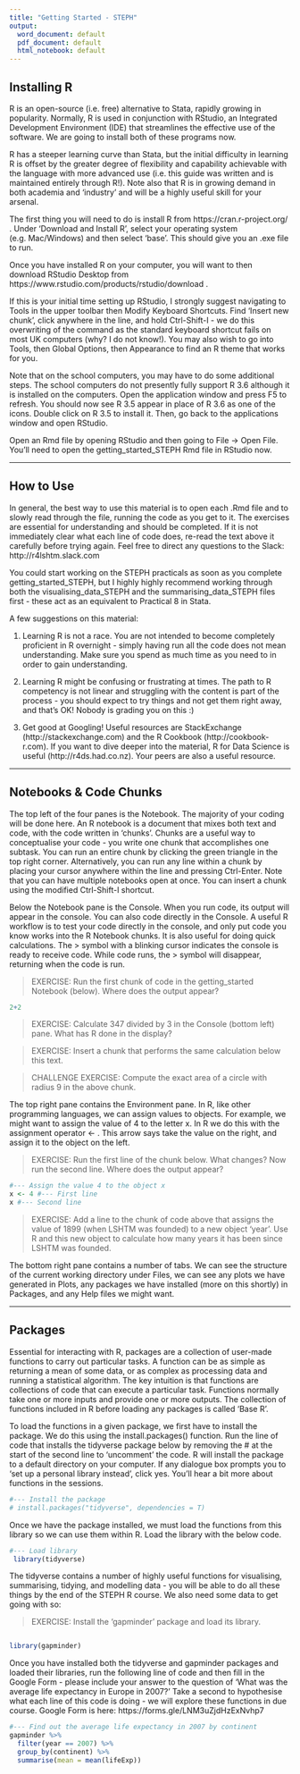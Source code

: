 ---
title: "Getting Started - STEPH"
output:
  word_document: default
  pdf_document: default
  html_notebook: default
---

## Installing R

R is an open-source (i.e. free) alternative to Stata, rapidly growing in popularity. Normally, R is used in conjunction with RStudio, an Integrated Development Environment (IDE) that streamlines the effective use of the software. We are going to install both of these programs now.

R has a steeper learning curve than Stata, but the initial difficulty in learning R is offset by the greater degree of flexibility and capability achievable with the language with more advanced use (i.e. this guide was written and is maintained entirely through R!). Note also that R is in growing demand in both academia and 'industry' and will be a highly useful skill for your arsenal. 

The first thing you will need to do is install R from https://cran.r-project.org/ . Under 'Download and Install R', select your operating system (e.g. Mac/Windows) and then select 'base'. This should give you an .exe file to run. 

Once you have installed R on your computer, you will want to then download RStudio Desktop from https://www.rstudio.com/products/rstudio/download .

If this is your initial time setting up RStudio, I strongly suggest navigating to Tools in the upper toolbar then Modify Keyboard Shortcuts. Find 'Insert new chunk', click anywhere in the line, and hold Ctrl-Shift-I - we do this overwriting of the command as the standard keyboard shortcut fails on most UK computers (why? I do not know!). You may also wish to go into Tools, then Global Options, then Appearance to find an R theme that works for you.

Note that on the school computers, you may have to do some additional steps. The school computers do not presently fully support R 3.6 although it is installed on the computers. Open the application window and press F5 to refresh. You should now see R 3.5 appear in place of R 3.6 as one of the icons. Double click on R 3.5 to install it. Then, go back to the applications window and open RStudio. 

Open an Rmd file by opening RStudio and then going to File -> Open File. You'll need to open the getting_started_STEPH Rmd file in RStudio now.

---

## How to Use

In general, the best way to use this material is to open each .Rmd file and to slowly read through the file, running the code as you get to it. The exercises are essential for understanding and should be completed. If it is not immediately clear what each line of code does, re-read the text above it carefully before trying again. Feel free to direct any questions to the Slack: http://r4lshtm.slack.com

You could start working on the STEPH practicals as soon as you complete getting_started_STEPH, but I highly highly recommend working through both the visualising_data_STEPH and the summarising_data_STEPH files first - these act as an equivalent to Practical 8 in Stata.

A few suggestions on this material:

1. Learning R is not a race. You are not intended to become completely proficient in R overnight - simply having run all the code does not mean understanding. Make sure you spend as much time as you need to in order to gain understanding.

2. Learning R might be confusing or frustrating at times. The path to R competency is not linear and struggling with the content is part of the process - you should expect to try things and not get them right away, and that's OK! Nobody is grading you on this :)

3. Get good at Googling! Useful resources are StackExchange (http://stackexchange.com) and the R Cookbook (http://cookbook-r.com). If you want to dive deeper into the material, R for Data Science is useful (http://r4ds.had.co.nz). Your peers are also a useful resource.

---

## Notebooks & Code Chunks

The top left of the four panes is the Notebook. The majority of your coding will be done here. An R notebook is a document that mixes both text and code, with the code written in 'chunks'. Chunks are a useful way to conceptualise your code - you write one chunk that accomplishes one subtask. You can run an entire chunk by clicking the green triangle in the top right corner. Alternatively, you can run any line within a chunk by placing your cursor anywhere within the line and pressing Ctrl-Enter. Note that you can have multiple notebooks open at once. You can insert a chunk using the modified Ctrl-Shift-I shortcut.

Below the Notebook pane is the Console. When you run code, its output will appear in the console. You can also code directly in the Console. A useful R workflow is to test your code directly in the console, and only put code you know works into the R Notebook chunks. It is also useful for doing quick calculations. The > symbol with a blinking cursor indicates the console is ready to receive code. While code runs, the > symbol will disappear, returning when the code is run.

> EXERCISE: Run the first chunk of code in the getting_started Notebook (below). Where does the output appear? 

```{r}
2+2
```


> EXERCISE: Calculate 347 divided by 3 in the Console (bottom left) pane. What has R done in the display?

> EXERCISE: Insert a chunk that performs the same calculation below this text.

> CHALLENGE EXERCISE: Compute the exact area of a circle with radius 9 in the above chunk.

The top right pane contains the Environment pane. In R, like other programming languages, we can assign values to objects. For example, we might want to assign the value of 4 to the letter x. In R we do this with the assignment operator <- . This arrow says take the value on the right, and assign it to the object on the left.

> EXERCISE: Run the first line of the chunk below. What changes? Now run the second line. Where does the output appear? 

```{r}
#--- Assign the value 4 to the object x
x <- 4 #--- First line
x #--- Second line
```


> EXERCISE: Add a line to the chunk of code above that assigns the value of 1899 (when LSHTM was founded) to a new object 'year'. Use R and this new object to calculate how many years it has been since LSHTM was founded. 

The bottom right pane contains a number of tabs. We can see the structure of the current working directory under Files, we can see any plots we have generated in Plots, any packages we have installed (more on this shortly) in Packages, and any Help files we might want.

---

## Packages

Essential for interacting with R, packages are a collection of user-made functions to carry out particular tasks. A function can be as simple as returning a mean of some data, or as complex as processing data and running a statistical algorithm. The key intuition is that functions are collections of code that can execute a particular task. Functions normally take one or more inputs and provide one or more outputs. The collection of functions included in R before loading any packages is called 'Base R'.

To load the functions in a given package, we first have to install the package. We do this using the install.packages() function. Run the line of code that installs the tidyverse package below by removing the # at the start of the second line to 'uncomment' the code. R will install the package to a default directory on your computer. If any dialogue box prompts you to 'set up a personal library instead', click yes. You'll hear a bit more about functions in the sessions.

```{r}
#--- Install the package
# install.packages("tidyverse", dependencies = T)
```

Once we have the package installed, we must load the functions from this library so we can use them within R. Load the library with the below code.

```{r, results = F, warning = F, message = F}
#--- Load library
 library(tidyverse)
```

The tidyverse contains a number of highly useful functions for visualising, summarising, tidying, and modelling data - you will be able to do all these things by the end of the STEPH R course. We also need some data to get going with so:

> EXERCISE: Install the 'gapminder' package and load its library.

```{r}

```


```{r, include = F, echo=FALSE}
library(gapminder)
```

Once you have installed both the tidyverse and gapminder packages and loaded their libraries, run the following line of code and then fill in the Google Form - please include your answer to the question of 'What was the average life expectancy in Europe in 2007?' Take a second to hypothesise what each line of this code is doing - we will explore these functions in due course. Google Form is here: https://forms.gle/LNM3uZjdHzExNvhp7


```{r, results = F}
#--- Find out the average life expectancy in 2007 by continent
gapminder %>% 
  filter(year == 2007) %>% 
  group_by(continent) %>% 
  summarise(mean = mean(lifeExp))
```